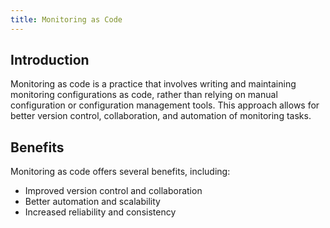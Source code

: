 ```yaml
---
title: Monitoring as Code
---
```


## Introduction

Monitoring as code is a practice that involves writing and maintaining monitoring configurations as code, rather than relying on manual configuration or configuration management tools. This approach allows for better version control, collaboration, and automation of monitoring tasks.

## Benefits

Monitoring as code offers several benefits, including:

- Improved version control and collaboration
- Better automation and scalability
- Increased reliability and consistency
